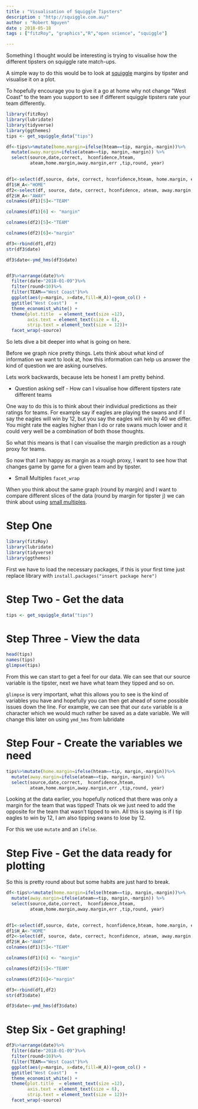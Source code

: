 ```yaml
---
title : "Visualisation of Squiggle Tipsters"
description : "http://squiggle.com.au/"
author : "Robert Nguyen"
date : 2018-05-18
tags : ["fitzRoy", "graphics","R","open science", "squiggle"]

---
```


Something I thought would be interesting is trying to visualise how the different tipsters on squiggle rate match-ups. 

A simple way to do this would be to look at [squiggle](http://squiggle.com.au/) margins by tipster and visualise it on a plot. 

To hopefully encourage you to give it a go at home why not change "West Coast" to the team you support to see if different squiggle tipsters rate your team differently. 


```r

library(fitzRoy)
library(lubridate)
library(tidyverse)
library(ggthemes)
tips <- get_squiggle_data("tips")

df<-tips%>%mutate(home.margin=ifelse(hteam==tip, margin,-margin))%>%
  mutate(away.margin=ifelse(ateam==tip, margin,-margin)) %>%
  select(source,date,correct,  hconfidence,hteam,
         ateam,home.margin,away.margin,err ,tip,round, year)
 

df1<-select(df,source, date, correct, hconfidence,hteam, home.margin, err, tip, round, year )
df1$H_A<-"HOME"
df2<-select(df, source, date, correct, hconfidence, ateam, away.margin, err, tip, round, year)
df2$H_A<-"AWAY"
colnames(df1)[5]<-"TEAM"

colnames(df1)[6] <- "margin"

colnames(df2)[5]<-"TEAM"

colnames(df2)[6]<-"margin"

df3<-rbind(df1,df2)
str(df3$date)

df3$date<-ymd_hms(df3$date)


df3%>%arrange(date)%>%
  filter(date>"2018-01-09")%>%
  filter(round<10)%>%
  filter(TEAM=="West Coast")%>%
  ggplot(aes(y=margin, x=date,fill=H_A))+geom_col() +
  ggtitle("West Coast")   +
  theme_economist_white() +
  theme(plot.title  = element_text(size =12),
        axis.text = element_text(size = 6),
        strip.text = element_text(size = 12))+
  facet_wrap(~source)

```


So lets dive a bit deeper into what is going on here. 

Before we graph nice pretty things. Lets think about what kind of information we want to look at, how this information can help us answer the kind of question we are asking ourselves. 

Lets work backwards, because lets be honest I am pretty behind. 

* Question asking self - How can I visualise how different tipsters rate different teams

One way to do this is to think about their individual predictions as their ratings for teams. For example say if eagles are playing the swans and if I say the eagles will win by 12, but you say the eagles will win by 40 we differ. You might rate the eagles higher than I do or rate swans much lower and it could very well be a combination of both those thoughts. 

So what this means is that I can visualise the margin prediction as a rough proxy for teams. 

So now that I am happy as margin as a rough proxy, I want to see how that changes game by game for a given team and by tipster. 

* Small Multiples `facet_wrap`

When you think about the same graph (round by margin) and I want to compare different slices of the data (round by margin for tipster j) we can think about using [small multiples](https://en.wikipedia.org/wiki/Small_multiple). 

# Step One

```r

library(fitzRoy)
library(lubridate)
library(tidyverse)
library(ggthemes)
```

First we have to load the necessary packages, if this is your first time just replace library with `install.packages("insert package here")`

# Step Two - Get the data

```r

tips <- get_squiggle_data("tips")

```

# Step Three - View the data

```r
head(tips)
names(tips)
glimpse(tips)
```

From this we can start to get a feel for our data. We can see that our source variable is the tipster, next we have what team they tipped and so on. 

`glimpse` is very important, what this allows you to see is the kind of variables you have and hopefully you can then get ahead of some possible issues down the line. For example, we can see that our `date` variable is a character which we would much rather be saved as a date variable.  We will change this later on using `ymd_hms` from lubridate 

# Step Four - Create the variables we need

```r
tips%>%mutate(home.margin=ifelse(hteam==tip, margin,-margin))%>%
  mutate(away.margin=ifelse(ateam==tip, margin,-margin)) %>%
  select(source,date,correct,  hconfidence,hteam,
         ateam,home.margin,away.margin,err ,tip,round, year)
```

Looking at the data earlier, you hopefully noticed that there was only a margin for the team that was tipped! Thats ok we just need to add the opposite for the team that wasn't tipped to win. All this is saying is if I tip eagles to win by 12, I am also tipping swans to lose by 12. 

For this we use `mutate` and an `ifelse`. 

# Step Five - Get the data ready for plotting

So this is pretty round about but some habits are just hard to break. 


```r

df<-tips%>%mutate(home.margin=ifelse(hteam==tip, margin,-margin))%>%
  mutate(away.margin=ifelse(ateam==tip, margin,-margin)) %>%
  select(source,date,correct,  hconfidence,hteam,
         ateam,home.margin,away.margin,err ,tip,round, year)
 

df1<-select(df,source, date, correct, hconfidence,hteam, home.margin, err, tip, round, year )
df1$H_A<-"HOME"
df2<-select(df, source, date, correct, hconfidence, ateam, away.margin, err, tip, round, year)
df2$H_A<-"AWAY"
colnames(df1)[5]<-"TEAM"

colnames(df1)[6] <- "margin"

colnames(df2)[5]<-"TEAM"

colnames(df2)[6]<-"margin"

df3<-rbind(df1,df2)
str(df3$date)

df3$date<-ymd_hms(df3$date)

```


# Step Six - Get graphing!

```r
df3%>%arrange(date)%>%
  filter(date>"2018-01-09")%>%
  filter(round<10)%>%
  filter(TEAM=="West Coast")%>%
  ggplot(aes(y=margin, x=date,fill=H_A))+geom_col() +
  ggtitle("West Coast")   +
  theme_economist_white() +
  theme(plot.title  = element_text(size =12),
        axis.text = element_text(size = 6),
        strip.text = element_text(size = 12))+
  facet_wrap(~source)
```


